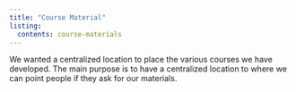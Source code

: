 ```yaml
---
title: "Course Material"
listing:
  contents: course-materials
---
```


We wanted a centralized location to place the various courses we have developed. The main purpose is to have a centralized location to where we can point people if they ask for our materials. 